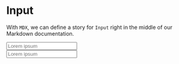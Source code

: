 <!--- Input.stories.mdx -->



<Meta title="Atoms/Input" component={Input} />

# Input

With `MDX`, we can define a story for `Input` right in the middle of our
Markdown documentation.

<Canvas>
  <Story name="Input">
    <Form>
      <div>
        <Input label='Lorem' placeholder='Lorem ipsum' name='lorem' />
      </div>
      <div style={{ marginTop: 15 }}>
        <Input label='Lorem' withBorder placeholder='Lorem ipsum' name='ipsum' />
      </div>
    </Form>
  </Story>
</Canvas>